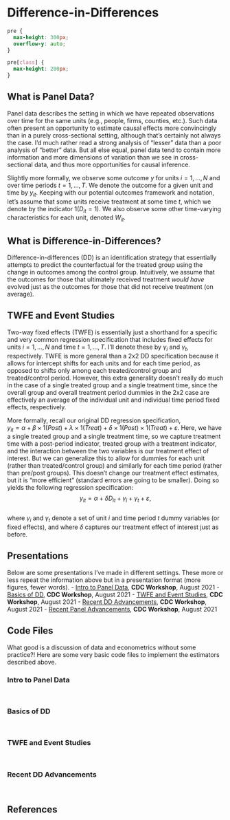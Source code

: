 # Difference-in-Differences

```css
pre {
  max-height: 300px;
  overflow-y: auto;
}

pre[class] {
  max-height: 200px;
}
```

## What is Panel Data?

Panel data describes the setting in which we have repeated observations over time for the same units (e.g., people, firms, counties, etc.). Such data often present an opportunity to estimate causal effects more convincingly than in a purely cross-sectional setting, although that's certainly not always the case. I'd much rather read a strong analysis of "lesser" data than a poor analysis of "better" data. But all else equal, panel data tend to contain more information and more dimensions of variation than we see in cross-sectional data, and thus more opportunities for causal inference.

Slightly more formally, we observe some outcome $y$ for units $i=1,...,N$ and over time periods $t=1,...,T$. We denote the outcome for a given unit and time by $y_{it}$. Keeping with our potential outcomes framework and notation, let's assume that some units receive treatment at some time $t$, which we denote by the indicator $1(D_{it}=1)$. We also observe some other time-varying characteristics for each unit, denoted $W_{it}$. 


## What is Difference-in-Differences?

Difference-in-differences (DD) is an identification strategy that essentially attempts to predict the counterfactual for the treated group using the change in outcomes among the control group. Intuitively, we assume that the outcomes for those that ultimately received treatment *would have* evolved just as the outcomes for those that did not receive treatment (on average).

## TWFE and Event Studies

Two-way fixed effects (TWFE) is essentially just a shorthand for a specific and very common regression specification that includes fixed effects for units $i=1,...,N$ and time $t=1,...,T$. I'll denote these by $\gamma_{i}$ and $\gamma_{t}$, respectively. TWFE is more general than a 2x2 DD specification because it allows for intercept shifts for each units and for each time period, as opposed to shifts only among each treated/control group and treated/control period. However, this extra generality doesn't really do much in the case of a single treated group and a single treatment time, since the overall group and overall treatment period dummies in the 2x2 case are effectively an average of the individual unit and individual time period fixed effects, respectively.

More formally, recall our original DD regression specification,<br>
$y_{it} = \alpha + \beta \times 1(Post) + \lambda \times 1(Treat) + \delta \times 1(Post) \times 1(Treat) + \varepsilon$. Here, we have a single treated group and a single treatment time, so we capture treatment time with a post-period indicator, treated group with a treatment indicator, and the interaction between the two variables is our treatment effect of interest. But we can generalize this to allow for dummies for each unit (rather than treated/control group) and similarly for each time period (rather than pre/post groups). This doesn't change our treatment effect estimates, but it is "more efficient" (standard errors are going to be smaller). Doing so yields the following regression specification: $$y_{it} = \alpha + \delta D_{it} + \gamma_{i} + \gamma_{t} + \varepsilon,$$<br>
where $\gamma_{i}$ and $\gamma_{t}$ denote a set of unit $i$ and time period $t$ dummy variables (or fixed effects), and where $\delta$ captures our treatment effect of interest just as before.


## Presentations
Below are some presentations I've made in different settings. These more or less repeat the information above but in a presentation format (more figures, fewer words). 
- [Intro to Panel Data](https://empiricalmethods.extras.ianmccarthyecon.com/difference-in-differences/slides/intro-cdc202108.html), **CDC Workshop**, August 2021
- [Basics of DD](https://empiricalmethods.extras.ianmccarthyecon.com/difference-in-differences/slides/did-cdc202108.html), **CDC Workshop**, August 2021
- [TWFE and Event Studies](https://empiricalmethods.extras.ianmccarthyecon.com/difference-in-differences/slides/twfe-cdc202108.html), **CDC Workshop**, August 2021
- [Recent DD Advancements](https://empiricalmethods.extras.ianmccarthyecon.com/difference-in-differences/slides/newdd-cdc202108.html), **CDC Workshop**, August 2021
- [Recent Panel Advancements](https://empiricalmethods.extras.ianmccarthyecon.com/difference-in-differences/slides/newpanel-cdc202108.html), **CDC Workshop**, August 2021


## Code Files
What good is a discussion of data and econometrics without some practice?! Here are some very basic code files to implement the estimators described above.

### Intro to Panel Data

```stata
```

```r
```


### Basics of DD

```stata
```

```r
```



### TWFE and Event Studies

```stata
```

```r
```



### Recent DD Advancements

```stata
```

```r
```


## References
